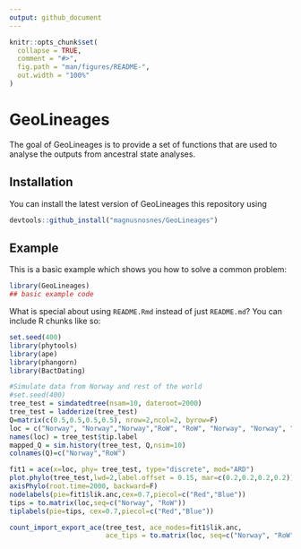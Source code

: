 ```yaml
---
output: github_document
---
```


<!-- README.md is generated from README.Rmd. Please edit that file -->

```r
knitr::opts_chunk$set(
  collapse = TRUE,
  comment = "#>",
  fig.path = "man/figures/README-",
  out.width = "100%"
)
```

# GeoLineages

<!-- badges: start -->
<!-- badges: end -->

The goal of GeoLineages is to provide a set of functions that are used to analyse the outputs from ancestral state analyses.

## Installation

You can install the latest version of GeoLineages this repository using 

``` r
devtools::github_install("magnusnosnes/GeoLineages")
```

## Example

This is a basic example which shows you how to solve a common problem:

```r
library(GeoLineages)
## basic example code
```

What is special about using `README.Rmd` instead of just `README.md`? You can include R chunks like so:

```r
set.seed(400)
library(phytools)
library(ape)
library(phangorn)
library(BactDating)

#Simulate data from Norway and rest of the world
#set.seed(400)
tree_test = simdatedtree(nsam=10, dateroot=2000)
tree_test = ladderize(tree_test)
Q=matrix(c(0.5,0.5,0.5,0.5), nrow=2,ncol=2, byrow=F)
loc = c("Norway", "Norway","Norway","RoW", "RoW", "Norway", "Norway", "RoW", "RoW", "RoW")
names(loc) = tree_test$tip.label
mapped_Q = sim.history(tree_test, Q,nsim=10)
colnames(Q)=c("Norway","RoW")

fit1 = ace(x=loc, phy= tree_test, type="discrete", mod="ARD")
plot.phylo(tree_test,lwd=2,label.offset = 0.15, mar=c(0.2,0.2,0.2,0.2))
axisPhylo(root.time=2000, backward=F)
nodelabels(pie=fit1$lik.anc,cex=0.7,piecol=c("Red","Blue"))
tips = to.matrix(loc,seq=c("Norway", "RoW"))
tiplabels(pie=tips, cex=0.7,piecol=c("Red","Blue"))

count_import_export_ace(tree_test, ace_nodes=fit1$lik.anc,
                        ace_tips = to.matrix(loc, seq=c("Norway", "RoW")), start_time=2000)
```

